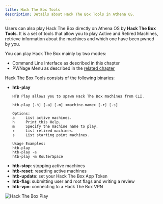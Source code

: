 ```yaml
---
title: Hack The Box Tools
description: Details about Hack The Box Tools in Athena OS.
---
```


Users can also play Hack The Box directly on Athena OS by **Hack The Box Tools**. It is a set of tools that allow you to play Active and Retired Machines, retrieve information about the machines and which one have been pwned by you.

You can play Hack The Box mainly by two modes:
* Command Line Interface as described in this chapter
* PWNage Menu as described in the [related chapter](/en/resources/pwnage-menu/)

Hack The Box Tools consists of the following binaries:
* **htb-play**
  ```
  HTB Play allows you to spawn Hack The Box machines from CLI.
  
  htb-play [-h] [-a] [-m] <machine-name> [-r] [-s]
  
  Options:
  a     List active machines.
  h     Print this Help.
  m     Specify the machine name to play.
  r     List retired machines.
  s     List starting point machines.
  
  Usage Examples:
  htb-play
  htb-play -a
  htb-play -m RouterSpace
  ```
* **htb-stop**: stopping active machines
* **htb-reset**: resetting active machines
* **htb-update**: set your Hack The Box App Token
* **htb-flag**: submitting user and root flags and writing a review
* **htb-vpn**: connecting to a Hack The Box VPN

![Hack The Box Play](@assets/images/htb-play.png)

<ImageComponent />